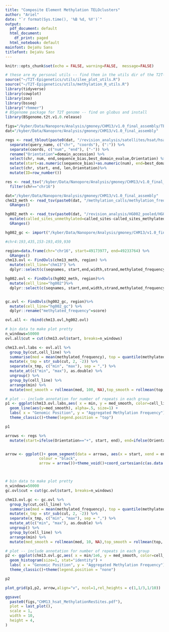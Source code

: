 ```yaml
---
title: "Composite Element Methylation TELOclusters"
author: "Ariel"
date: "`r format(Sys.time(), '%B %d, %Y')`"
output:
  pdf_document: default
  html_document:
    df_print: paged
  html_notebook: default
mainfont: DejaVu Sans
titlefont: DejaVu Sans
---
```


```r
knitr::opts_chunk$set(echo = FALSE, warning=FALSE,  message=FALSE)

# these are my personal utils -- find them in the utils dir of the T2T-Epigenetics git repo
source("~/T2T-Epigenetics/utils/ilee_plot_utils.R")
source("~/T2T-Epigenetics/utils/methylation_R_utils.R")
library(tidyverse)
library(cowplot)
library(zoo)
library(bsseq)
library("rhmmer")
# BSgenome package for T2T genome -- find on globus and install
library(BSgenome.t2t.v1.0.release)

figs="/kyber/Data/Nanopore/Analysis/gmoney/CHM13/v1.0_final_assembly/TE/revision"
dat="/kyber/Data/Nanopore/Analysis/gmoney/CHM13/v1.0_final_assembly"
```


```r
regs <- read_tblout(paste0(dat, "/revision_analysis/satellites/hsat/hsat_hmmsearch.tsv")) %>%
  separate(query_name, c("chr", "coords"), (":")) %>%
  separate(coords, c("num", "end"), ("-")) %>%
  rename("Orientation"=domain_accession) %>%
  select(chr, num, end,sequence_bias,best_domain_evalue,Orientation) %>%
  mutate(start=as.numeric(sequence_bias)+as.numeric(num), end=best_domain_evalue+as.numeric(num), len=end-start) %>%
  select(chr, start, end, len,Orientation)%>%
  mutate(ID=row_number())

res <- read_tsv("/kyber/Data/Nanopore/Analysis/gmoney/CHM13/v1.0_final_assembly/censat/restriction_sites/chm13.GATATC.frags.bed", col_names=c("chr", "start", "end")) %>%
  filter(chr=="chr16")
```

```r
dat="/kyber/Data/Nanopore/Analysis/gmoney/CHM13/v1.0_final_assembly"
chm13_meth <- read_tsv(paste0(dat, "/methylation_calls/methylation_frequency_50kb_split.tsv")) %>%
  GRanges()

hg002_meth <- read_tsv(paste0(dat, "/revision_analysis/HG002_pooled/HG002_CpG_methylationFrequency_pooled.tsv")) %>%
  mutate(called_sites_unmethylated=called_sites-called_sites_methylated) %>%
  GRanges()

hg002_gc <- import("/kyber/Data/Nanopore/Analysis/gmoney/CHM13/v1.0_final_assembly/revision_analysis/mappability/HG002_Smoothed_GC_zscore.bw")

```

```r

#chr4:193,435,153-193,459,930

region=data.frame(chr="chr16", start=49173977, end=49233764) %>%
  GRanges()
chm13.ovl <- FindOvls(chm13_meth, region) %>%
  mutate(cell_line="chm13") %>%
  dplyr::select(c(seqnames, start,end,width,strand,methylated_frequency,cell_line))

hg002.ovl <- FindOvls(hg002_meth, region)%>%
  mutate(cell_line="hg002")%>%
  dplyr::select(c(seqnames, start,end,width,strand,methylated_frequency,cell_line))


gc.ovl <- FindOvls(hg002_gc, region)%>%
  mutate(cell_line="hg002_gc") %>%
  dplyr::rename("methylated_frequency"=score)

ovl.all <- rbind(chm13.ovl,hg002.ovl)

# bin data to make plot pretty
n_windows=50000
ovl.all$cut = cut(chm13.ovl$start, breaks=n_windows)

chm13.ovl.labs <- ovl.all %>%
  group_by(cut,cell_line) %>%
  summarise(med = mean(methylated_frequency), top = quantile(methylated_frequency, 0.75), bot = quantile(methylated_frequency, 0.25), n_genes = length(methylated_frequency)) %>%
  mutate(x_tmp = str_sub(cut, 2, -2)) %>% 
  separate(x_tmp, c("min", "max"), sep = ",") %>% 
  mutate_at(c("min", "max"), as.double) %>%
  ungroup() %>%
  group_by(cell_line) %>%
  arrange(min) %>%
  mutate(med_smooth = rollmean(med, 100, NA),top_smooth = rollmean(top, 10, NA),bot_smooth = rollmean(bot, 10, NA))

# plot -- include annotation for number of repeats in each group
p1 <- ggplot(chm13.ovl.labs,aes( x = min, y = med_smooth, color=cell_line), alpha=.5)+
  geom_line(aes(y=med_smooth), alpha=.5, size=1) +
  labs( x = "Genomic Position", y = "Aggregated Methylation Frequency") +
  theme_classic()+theme(legend.position = "top")

p1

arrows <- regs %>%
  mutate(start=ifelse(Orientation=="+", start, end), end=ifelse(Orientation=="+", end, start))


arrow <- ggplot()+ geom_segment(data = arrows, aes(x = start, xend = end, y = 0, yend = 0), 
               colour = "black", 
               arrow = arrow())+theme_void()+coord_cartesian(c(as.data.frame(region)$start,as.data.frame(region)$end))



# bin data to make plot pretty
n_windows=50000
gc.ovl$cut = cut(gc.ovl$start, breaks=n_windows)

chm13.ovl.gc <- gc.ovl %>%
  group_by(cut,cell_line) %>%
  summarise(med = mean(methylated_frequency), top = quantile(methylated_frequency, 0.75), bot = quantile(methylated_frequency, 0.25), n_genes = length(methylated_frequency)) %>%
  mutate(x_tmp = str_sub(cut, 2, -2)) %>% 
  separate(x_tmp, c("min", "max"), sep = ",") %>% 
  mutate_at(c("min", "max"), as.double) %>%
  ungroup() %>%
  group_by(cell_line) %>%
  arrange(min) %>%
  mutate(med_smooth = rollmean(med, 10, NA),top_smooth = rollmean(top, 10, NA),bot_smooth = rollmean(bot, 10, NA))

# plot -- include annotation for number of repeats in each group
p2 <- ggplot(chm13.ovl.gc,aes( x = min/1e6, y = med_smooth, color=cell_line, fill=cell_line), alpha=.5)+
  geom_histogram(size=1, stat="identity") +
  labs( x = "Genomic Position", y = "Aggregated Methylation Frequency") +
  theme_classic()+theme(legend.position = "none")

p2

plot_grid(p1,p2, arrow,align="v", ncol=1,rel_heights = c(1,1/3,1/10))

ggsave(
  paste0(figs,"CHM13_hsat_MethylationResSites.pdf"),
  plot = last_plot(),
  scale = 1,
  width = 10,
  height = 4,
)
```









